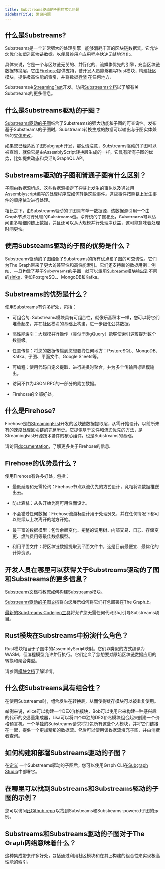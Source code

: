 ```yaml
---
title: Substreams驱动的子图的常见问题
sidebarTitle: 常见问题
---
```


## 什么是Substreams?

Substreams是一个非常强大的处理引擎，能够消耗丰富的区块链数据流。它允许您优化和塑造区块链数据，以便最终用户应用程序快速无缝地消化。

具体来说，它是一个与区块链无关的、并行化的、流媒体优先的引擎，充当区块链数据转换层。它由[Firehose](https://firehose.streamingfast.io/)提供支持，使开发人员能够编写Rust模块，构建社区模块，提供极高性能的索引，并将数据[存储](/substreams/developing/sinks/) 在任何地方。

Substreams由[StreamingFast](https://www.streamingfast.io/)开发。访问[Substreams文档](/substreams/introduction/)以了解有关Substreams的更多信息。

## 什么是Substreams驱动的子图？

[Substreams驱动的子图](/sps/introduction/)结合了Substreams的强大功能和子图的可查询性。发布基于Substreams的子图时，Substreams转换生成的数据可以输出与子图实体兼容的[实体更改](https://github.com/streamingfast/substreams-sink-entity-changes/blob/develop/substreams-entity-change/src/tables.rs)。

如果您已经熟悉子图Subgraph开发，那么请注意，Substreams驱动的子图可以被查询，就像它是由AssemblyScript转换层生成的一样。它具有所有子图的优势，比如提供动态和灵活的GraphQL API。

## Substreams驱动的子图和普通子图有什么区别？

子图由数据源组成，这些数据源指定了在链上发生的事件以及通过用Assemblyscript编写的处理程序应如何转换这些事件。这些事件按照链上发生事件的顺序依次进行处理。

相比之下，由Substreams驱动的子图具有单一数据源，该数据源引用一个由Graph节点进行处理的Substreams包。与传统的子图相比，Substreams可以访问更多精细的链上数据，并且还可以从大规模并行处理中获益，这可能意味着处理时间更快。

## 使用Substeams驱动的子图的优势是什么？

Substreams驱动的子图结合了Substreams的所有优点和子图的可查询性。它们为The Graph带来了更大的兼容性和高性能索引。它们还支持新的数据用例：例如，一旦构建了基于Substreams的子图，就可以重用[Subreams模块](https://substreams.streamingfast.io/documentation/develop/manifest-modules)输出到不同的[sinks](https://substreams.streamingfast.io/reference-and-specs/manifests#sink)，例如PostgreSQL、MongoDB和Kafka。

## Substreams的优势是什么？

使用Substreams有许多好处，包括：

- 可组合的: Substreams模块具有可组合性，就像乐高积木一样，您可以将它们堆叠起来，并在社区模块的基础上构建，进一步细化公共数据。

- 高性能索引：大规模并行操作（类似于BigQuery）能够使索引速度提升数个数量级。

- 任意传输：将您的数据传输到您想要的任何地方：PostgreSQL、MongoDB、Kafka、子图、平面文件、Google Sheets等。

- 可编程：使用代码自定义提取、进行转换时聚合，并为多个传输目标建模输出。

- 访问不作为JSON RPC的一部分的附加数据。

- Firehose的全部好处。

## 什么是Firehose?

Firehose是由[StreamingFast](https://www.streamingfast.io/)开发的区块链数据提取层，从零开始设计，以前所未有的速度处理区块链的完整历史。它提供基于文件和流式优先的方法，是StreamingFast开源技术套件的核心组件，也是Substreams的基础。

请访问[documentation](https://firehose.streamingfast.io/)，了解更多关于Firehose的信息。

## Firehose的优势是什么？

使用Firehose有许多好处，包括：

- 最低延迟和无需轮询：Firehose节点以流优先的方式设计，竞相将块数据推送出去。

- 防止宕机：从头开始为高可用性而设计。

- 不会错过任何数据：Firehose流游标设计用于处理分叉，并在任何情况下都可以继续从上次离开的地方开始。

- 最丰富的数据模型：包含余额变化、完整的调用树、内部交易、日志、存储变更、燃气费用等最佳数据模型。

- 利用平面文件：将区块链数据提取到平面文件中，这是目前最便宜、最优化的计算资源。

## 开发人员在哪里可以获得关于Substreams驱动的子图和Substreams的更多信息？

[Substreams文档](/substreams/introduction/)将教您如何构建Substreams模块。

[Substreams驱动的子图文档](/sps/introduction/)将向您展示如何将它们打包部署在The Graph上。

[最新的Substreams Codegen工具](https://streamingfastio.medium.com/substreams-codegen-no-code-tool-to-bootstrap-your-project-a11efe0378c6)将允许您无需任何代码即可引导Substreams项目。

## Rust模块在Substreams中扮演什么角色？

Rust模块相当于子图中的AssemblyScript映射。它们以类似的方式编译为WASM，但编程模型允许并行执行。它们定义了您想要对原始区块链数据应用的转换和聚合类型。

请参阅[模块文档](https://docs.substreams.dev/reference-material/substreams-components/modules#modules)了解详情。

## 什么使Substreams具有组合性？

在使用Substreams时，组合发生在转换层，从而使得缓存模块可以被重复使用。

举例来说，Alice可以构建一个DEX价格模块，Bob可以使用它来构建一种感兴趣的代币的交易量集成器，Lisa可以将四个单独的DEX价格模块组合起来创建一个价格预言机。一个单独的Substreams请求将打包所有这些个人模块，并将它们链接在一起，提供一个更加精细的数据流。然后可以使用该数据流填充子图，并由消费者查询。

## 如何构建和部署Substreams驱动的子图？

在[定义](/sps/introduction/) 一个Substreams驱动的子图后，您可以使用Graph CLI在[Subgraph Studio](https://thegraph.com/studio/)中部署它。

## 在哪里可以找到Substreams和Substreams驱动的子图的示例？

您可以访问[此Github repo](https://github.com/pinax-network/awesome-substreams) 以找到Substreams和Substreams-powered子图的示例。

## Substreams和Substreams驱动的子图对于The Graph网络意味着什么？

这种集成带来许多好处，包括通过利用社区模块和在其上构建的组合性来实现极高性能的索引。
